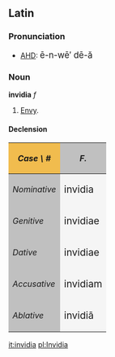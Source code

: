 ==Latin==
===Pronunciation===
*[[AHD]]: <big> &#275;-n-w&#275;&prime; d&#275;-&#259; </big>

===Noun===
'''invidia''' ''f''
# [[Envy]].

====Declension====
{| cellpadding="5" border="1"
!style="background:#F1BC4E;"| ''Case \ #''
!style="background:#C0C0C0;"| ''F.''
|-
!style="background:#C0C0C0;"| ''Nominative''
|style="background:#F5F5F5;"| <big> invidia
|-
!style="background:#C0C0C0;"| ''Genitive''
|style="background:#F5F5F5;"| <big> invidiae
|-
!style="background:#C0C0C0;"| ''Dative''
|style="background:#F5F5F5;"| <big> invidiae
|-
!style="background:#C0C0C0;"| ''Accusative''
|style="background:#F5F5F5;"| <big> invidiam
|-
!style="background:#C0C0C0;"| ''Ablative''
|style="background:#F5F5F5;"| <big> invidi&#257;
|}

[[it:invidia]]
[[pl:Invidia]]